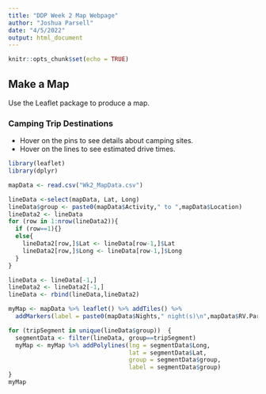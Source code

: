 ```yaml
---
title: "DDP Week 2 Map Webpage"
author: "Joshua Parsell"
date: "4/5/2022"
output: html_document
---
```


```r
knitr::opts_chunk$set(echo = TRUE)
```

## Make a Map

Use the Leaflet package to produce a map.

### Camping Trip Destinations

- Hover on the pins to see details about camping sites.
- Hover on the lines to see estimated drive times.

```r
library(leaflet)
library(dplyr)

mapData <- read.csv("Wk2_MapData.csv")

lineData <-select(mapData, Lat, Long)
lineData$group <- paste0(mapData$Activity," to ",mapData$Location)
lineData2 <- lineData
for (row in 1:nrow(lineData2)){
  if (row==1){}
  else{
    lineData2[row,]$Lat <- lineData[row-1,]$Lat
    lineData2[row,]$Long <- lineData[row-1,]$Long
  }
}

lineData <- lineData[-1,]
lineData2 <- lineData2[-1,]
lineData <- rbind(lineData,lineData2)

myMap <- mapData %>% leaflet() %>% addTiles() %>% 
  addMarkers(label = paste0(mapData$Nights," night(s)\n",mapData$RV.Park,"\n",mapData$Location)) #  %>%

for (tripSegment in unique(lineData$group))  {
  segmentData <- filter(lineData, group==tripSegment)
  myMap <- myMap %>% addPolylines(lng = segmentData$Long, 
                                  lat = segmentData$Lat, 
                                  group = segmentData$group, 
                                  label = segmentData$group)
}
myMap
```


